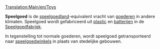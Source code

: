 [[Translation:Main/en/Toys]]
{{nl/Vracht|name=Speelgoed
|image=ToyFactory.png
|geproduceerd=[[Main/nl/Speelgoedfabriek|Speelgoedfabriek]]
|geaccepteerd=[[Main/nl/Speelgoedwinkel|Speelgoedwinkel]]
}}

'''Speelgoed''' is de [[Main/en/Klimaat/Nl#Speelgoedland|speelgoedland]]-equivalent vracht van [[Main/nl/Goederen|goederen]] in andere klimaten. Speelgoed wordt gefabriceerd uit [[Main/nl/Plastic|plastic]] en [[Main/nl/Batterijen|batterijen]] in de [[Main/nl/Speelgoedfabriek|Speelgoedfabriek]].

In tegenstelling tot normale goederen, wordt speelgoed getransporteerd naar [[Main/nl/Speelgoedwinkel|speelgoedwinkels]] in plaats van stedelijke gebouwen.